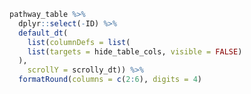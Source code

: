 ```r
pathway_table %>%
  dplyr::select(-ID) %>%
  default_dt(
    list(columnDefs = list(
    list(targets = hide_table_cols, visible = FALSE)
  ),
    scrollY = scrolly_dt)) %>%
  formatRound(columns = c(2:6), digits = 4)
```